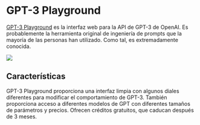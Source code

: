 
# GPT-3 Playground

[GPT-3 Playground](https://beta.openai.com/docs/quickstart) es la interfaz web para la API de GPT-3 de OpenAI. Es probablemente la herramienta original de ingeniería de prompts que la mayoría de las personas han utilizado. Como tal, es extremadamente conocida.

<div style={{ textAlign: "center" }}>
  <Image
    src="/docs/assets/tooling/GPT3.webp"
    width={2866}
    height={1472}
    style={{ width: "750px", margin: "auto" }}
  />
</div>

## Características

GPT-3 Playground proporciona una interfaz limpia con algunos diales diferentes para modificar el comportamiento de GPT-3. También proporciona acceso a diferentes modelos de GPT con diferentes tamaños de parámetros y precios. Ofrecen créditos gratuitos, que caducan después de 3 meses.
